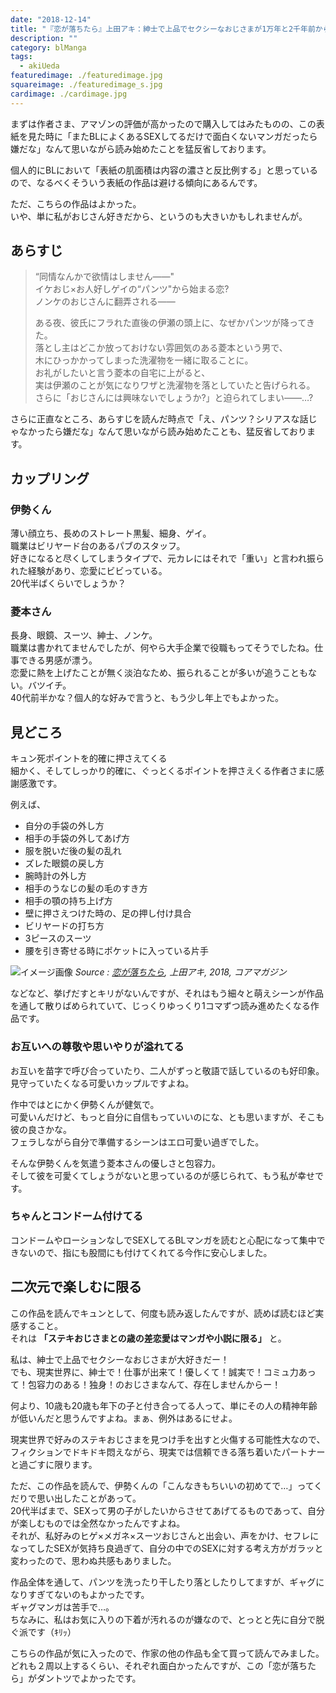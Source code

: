 ```yaml
---
date: "2018-12-14"
title: "『恋が落ちたら』上田アキ：紳士で上品でセクシーなおじさまが1万年と2千年前から大好きです！"
description: ""
category: blManga
tags:
  - akiUeda
featuredimage: ./featuredimage.jpg
squareimage: ./featuredimage_s.jpg
cardimage: ./cardimage.jpg
---
```



まずは作者さま、アマゾンの評価が高かったので購入してはみたものの、この表紙を見た時に「またBLによくあるSEXしてるだけで面白くないマンガだったら嫌だな」なんて思いながら読み始めたことを猛反省しております。

個人的にBLにおいて「表紙の肌面積は内容の濃さと反比例する」と思っているので、なるべくそういう表紙の作品は避ける傾向にあるんです。

ただ、こちらの作品はよかった。  
いや、単に私がおじさん好きだから、というのも大きいかもしれませんが。

<Amazon
  asin="B07JLGTN65"
  title="恋が落ちたら"
  linkId="e6a1240acd3ee9d09985f087b7573910"
  author="上田アキ"
/>

## あらすじ

<Blockquote srcName="恋が落ちたら" srcURL="https://amzn.to/2QBO5KN">
“同情なんかで欲情はしません——"<br />
イケおじ×お人好しゲイの“パンツ"から始まる恋?<br />
ノンケのおじさんに翻弄される——

ある夜、彼氏にフラれた直後の伊瀬の頭上に、なぜかパンツが降ってきた。<br />
落とし主はどこか放っておけない雰囲気のある菱本という男で、<br />
木にひっかかってしまった洗濯物を一緒に取ることに。<br />
お礼がしたいと言う菱本の自宅に上がると、<br />
実は伊瀬のことが気になりワザと洗濯物を落としていたと告げられる。<br />
さらに「おじさんには興味ないでしょうか?」と迫られてしまい——…?
</Blockquote>

さらに正直なところ、あらすじを読んだ時点で「え、パンツ？シリアスな話じゃなかったら嫌だな」なんて思いながら読み始めたことも、猛反省しております。

## カップリング

### 伊勢くん

薄い顔立ち、長めのストレート黒髪、細身、ゲイ。  
職業はビリヤード台のあるパブのスタッフ。  
好きになると尽くしてしまうタイプで、元カレにはそれで「重い」と言われ振られた経験があり、恋愛にビビっている。  
20代半ばくらいでしょうか？

### 菱本さん

長身、眼鏡、スーツ、紳士、ノンケ。  
職業は書かれてませんでしたが、何やら大手企業で役職もってそうでしたね。仕事できる男感が漂う。  
恋愛に熱を上げたことが無く淡泊なため、振られることが多いが追うこともない。バツイチ。  
40代前半かな？個人的な好みで言うと、もう少し年上でもよかった。

## 見どころ

キュン死ポイントを的確に押さえてくる  
細かく、そしてしっかり的確に、ぐっとくるポイントを押さえくる作者さまに感謝感激です。

例えば、

- 自分の手袋の外し方
- 相手の手袋の外してあげ方
- 服を脱いだ後の髪の乱れ
- ズレた眼鏡の戻し方
- 腕時計の外し方
- 相手のうなじの髪の毛のすき方
- 相手の顎の持ち上げ方
- 壁に押さえつけた時の、足の押し付け具合
- ビリヤードの打ち方
- 3ピースのスーツ
- 腰を引き寄せる時にポケットに入っている片手

![イメージ画像](./20181213053041.jpg)
_Source : [恋が落ちたら](https://amzn.to/2QBO5KN), 上田アキ, 2018, コアマガジン_

などなど、挙げだすとキリがないんですが、それはもう細々と萌えシーンが作品を通して散りばめられていて、じっくりゆっくり1コマずつ読み進めたくなる作品です。

### お互いへの尊敬や思いやりが溢れてる

お互いを苗字で呼び合っていたり、二人がずっと敬語で話しているのも好印象。  
見守っていたくなる可愛いカップルですよね。

作中ではとにかく伊勢くんが健気で。  
可愛いんだけど、もっと自分に自信もっていいのにな、とも思いますが、そこも彼の良さかな。  
フェラしながら自分で準備するシーンはエロ可愛い過ぎでした。

そんな伊勢くんを気遣う菱本さんの優しさと包容力。  
そして彼を可愛くてしょうがないと思っているのが感じられて、もう私が幸せです。

### ちゃんとコンドーム付けてる

コンドームやローションなしでSEXしてるBLマンガを読むと心配になって集中できないので、指にも股間にも付けてくれてる今作に安心しました。

## 二次元で楽しむに限る

この作品を読んでキュンとして、何度も読み返したんですが、読めば読むほど実感すること。  
それは **「ステキおじさまとの歳の差恋愛はマンガや小説に限る」** と。

私は、紳士で上品でセクシーなおじさまが大好きだー！  
でも、現実世界に、紳士で！仕事が出来て！優しくて！誠実で！コミュ力あって！包容力のある！独身！のおじさまなんて、存在しませんからー！

何より、10歳も20歳も年下の子と付き合ってる人って、単にその人の精神年齢が低いんだと思うんですよね。まぁ、例外はあるにせよ。

現実世界で好みのステキおじさまを見つけ手を出すと火傷する可能性大なので、フィクションでドキドキ悶えながら、現実では信頼できる落ち着いたパートナーと過ごすに限ります。

ただ、この作品を読んで、伊勢くんの「こんなきもちいいの初めてで…」ってくだりで思い出したことがあって。  
20代半ばまで、SEXって男の子がしたいからさせてあげてるものであって、自分が楽しむものでは全然なかったんですよね。  
それが、私好みのヒゲ×メガネ×スーツおじさんと出会い、声をかけ、セフレになってしたSEXが気持ち良過ぎて、自分の中でのSEXに対する考え方がガラッと変わったので、思わぬ共感もありました。

作品全体を通して、パンツを洗ったり干したり落としたりしてますが、ギャグになりすぎてないのもよかったです。  
ギャグマンガは苦手で…。  
ちなみに、私はお気に入りの下着が汚れるのが嫌なので、とっとと先に自分で脱ぐ派です（ｷﾘｯ）

こちらの作品が気に入ったので、作家の他の作品も全て買って読んでみました。  
どれも２周以上するくらい、それぞれ面白かったんですが、この「恋が落ちたら」がダントツでよかったです。

<Amazon
  asin="B07JLGTN65"
  title="恋が落ちたら"
  linkId="e6a1240acd3ee9d09985f087b7573910"
  author="上田アキ"
/>
